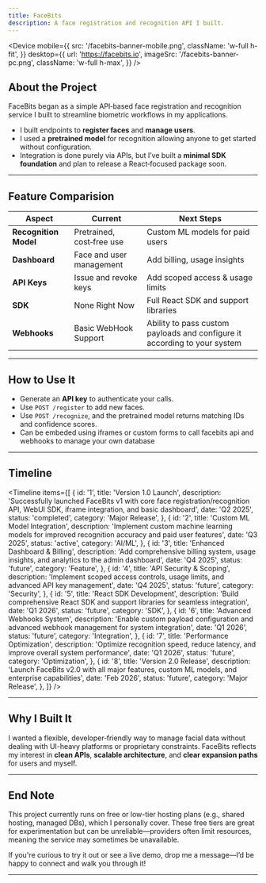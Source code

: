 ```yaml
---
title: FaceBits
description: A face registration and recognition API I built.
---
```


<Device
  mobile={{
    src: '/facebits-banner-mobile.png',
    className: 'w-full h-fit',
  }}
  desktop={{
    url: 'https://facebits.io',
    imageSrc: '/facebits-banner-pc.png',
    className: 'w-full h-max',
  }}
/>

## About the Project

FaceBits began as a simple API‑based face registration and recognition service I built to streamline biometric workflows in my applications.

- I built endpoints to **register faces** and **manage users**.
- I used a **pretrained model** for recognition allowing anyone to get started without configuration.
- Integration is done purely via APIs, but I’ve built a **minimal SDK foundation** and plan to release a React‑focused package soon.

---

## Feature Comparision

| Aspect                | Current                   | Next Steps                                                                |
| --------------------- | ------------------------- | ------------------------------------------------------------------------- |
| **Recognition Model** | Pretrained, cost‑free use | Custom ML models for paid users                                           |
| **Dashboard**         | Face and user management  | Add billing, usage insights                                               |
| **API Keys**          | Issue and revoke keys     | Add scoped access & usage limits                                          |
| **SDK**               | None Right Now            | Full React SDK and support libraries                                      |
| **Webhooks**          | Basic WebHook Support     | Ability to pass custom payloads and configure it according to your system |

---

## How to Use It

- Generate an **API key** to authenticate your calls.
- Use `POST /register` to add new faces.
- Use `POST /recognize`, and the pretrained model returns matching IDs and confidence scores.
- Can be embeded using iframes or custom forms to call facebits api and webhooks to manage your own database

---

## Timeline

<Timeline
  items={[
    {
      id: '1',
      title: 'Version 1.0 Launch',
      description:
        'Successfully launched FaceBits v1 with core face registration/recognition API, WebUI SDK, iframe integration, and basic dashboard',
      date: 'Q2 2025',
      status: 'completed',
      category: 'Major Release',
    },
    {
      id: '2',
      title: 'Custom ML Model Integration',
      description:
        'Implement custom machine learning models for improved recognition accuracy and paid user features',
      date: 'Q3 2025',
      status: 'active',
      category: 'AI/ML',
    },
    {
      id: '3',
      title: 'Enhanced Dashboard & Billing',
      description:
        'Add comprehensive billing system, usage insights, and analytics to the admin dashboard',
      date: 'Q4 2025',
      status: 'future',
      category: 'Feature',
    },
    {
      id: '4',
      title: 'API Security & Scoping',
      description:
        'Implement scoped access controls, usage limits, and advanced API key management',
      date: 'Q4 2025',
      status: 'future',
      category: 'Security',
    },
    {
      id: '5',
      title: 'React SDK Development',
      description:
        'Build comprehensive React SDK and support libraries for seamless integration',
      date: 'Q1 2026',
      status: 'future',
      category: 'SDK',
    },
    {
      id: '6',
      title: 'Advanced Webhooks System',
      description:
        'Enable custom payload configuration and advanced webhook management for system integration',
      date: 'Q1 2026',
      status: 'future',
      category: 'Integration',
    },
    {
      id: '7',
      title: 'Performance Optimization',
      description:
        'Optimize recognition speed, reduce latency, and improve overall system performance',
      date: 'Q1 2026',
      status: 'future',
      category: 'Optimization',
    },
    {
      id: '8',
      title: 'Version 2.0 Release',
      description:
        'Launch FaceBits v2.0 with all major features, custom ML models, and enterprise capabilities',
      date: 'Feb 2026',
      status: 'future',
      category: 'Major Release',
    },
  ]}
/>

---

## Why I Built It

I wanted a flexible, developer‑friendly way to manage facial data without dealing with UI-heavy platforms or proprietary constraints. FaceBits reflects my interest in **clean APIs**, **scalable architecture**, and **clear expansion paths** for users and myself.

---

## End Note

This project currently runs on free or low-tier hosting plans (e.g., shared hosting, managed DBs), which I personally cover. These free tiers are great for experimentation but can be unreliable—providers often limit resources, meaning the service may sometimes be unavailable.

If you're curious to try it out or see a live demo, drop me a message—I’d be happy to connect and walk you through it!

---
